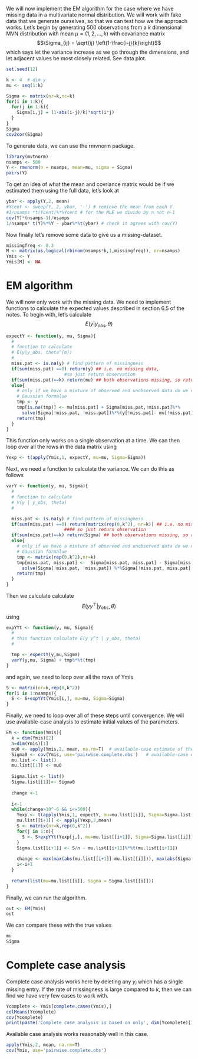We will now implement the EM algorithm for the case where we have missing data in a multivariate normal distribution. We will work with fake data that we generate ourselves, so that we can test how we the approach works. 
Let's begin by generating 500 observations from a $k$ dimensional MVN distribution with mean $\mu = (1, 2, \ldots, k)$ with covariance matrix
$$\Sigma_{ij} = \sqrt{ij} \left(1-\frac{i-j}{k}\right)$$
  which says let the variance increase as we go through the dimensions, and let adjacent values be most closely related. See data plot.
  
```r
set.seed(12)
```
  
```r
k <- 4  # dim y
mu <- seq(1:k)

Sigma <- matrix(nr=k,nc=k)
for(i in 1:k){
  for(j in 1:k){
    Sigma[i,j] = (1-abs(i-j)/k)*sqrt(i*j)
  }
}
Sigma
cov2cor(Sigma)
```
To generate data, we can use the rmvnorm package.

```r
library(mvtnorm)
nsamps <- 500
Y <- rmvnorm(n = nsamps, mean=mu, sigma = Sigma)
pairs(Y)
```

To get an idea of what the mean and covriance matrix would be if we estimated them using the full data, let's look at

```r
ybar <- apply(Y,2, mean)
#Ycent <- sweep(Y, 2, ybar, '-') # remiove the mean from each Y
#1/nsamps *t(Ycent)%*%Ycent # for the MLE we divide by n not n-1
cov(Y)*(nsamps-1)/nsamps 
1/nsamps* t(Y)%*%Y - ybar%*%t(ybar) # check it agrees with cov(Y)
```

Now finally let's remove some data to give us a missing-dataset.



```r
missingfreq <- 0.3
M <- matrix(as.logical(rbinom(nsamps*k,1,missingfreq)), nr=nsamps)
Ymis <- Y
Ymis[M] <- NA
```

# EM algorithm

We will now only work with the missing data. We need to implement functions to calculate the expected values described in section 6.5 of the notes. To begin with, let's calculate
$$E(y|y_{obs}, \theta)$$

```r
expectY <- function(y, mu, Sigma){
  #
  # function to calculate 
  # E(y|y_obs, theta^{m})
  #
  miss.pat <- is.na(y) # find pattern of missingness
  if(sum(miss.pat) ==0) return(y) ## i.e. no missing data, 
                      #so just return observation
  if(sum(miss.pat)==k) return(mu) ## both observations missing, so return mean
  else{
    # only if we have a mixture of observed and unobserved data do we need the conditional
    # Gaussian formalue
    tmp <- y
    tmp[is.na(tmp)] <- mu[miss.pat] + Sigma[miss.pat,!miss.pat]%*% 
      solve(Sigma[!miss.pat, !miss.pat])%*%(y[!miss.pat]- mu[!miss.pat])
    return(tmp)
  }
}
```

This function only works on a single observation at a time. We can then loop over all the rows in the data matrix using
```r
Yexp <- t(apply(Ymis,1, expectY, mu=mu, Sigma=Sigma))
```

Next, we need a function to calculate the variance.  We can do this as follows

```r
varY <- function(y, mu, Sigma){
  #
  # function to calculate 
  # V(y | y_obs, theta)
  #

  miss.pat <- is.na(y) # find pattern of missingness
  if(sum(miss.pat) ==0) return(matrix(rep(0,k^2), nr=k)) ## i.e. no missing data, 
                      #### so just return observation
  if(sum(miss.pat)==k) return(Sigma) ## both observations missing, so return mean
  else{
    # only if we have a mixture of observed and unobserved data do we need the conditional
    # Gaussian formalue
    tmp <- matrix(rep(0,k^2),nr=k)
    tmp[miss.pat, miss.pat] <-  Sigma[miss.pat, miss.pat] - Sigma[miss.pat,!miss.pat]%*% 
      solve(Sigma[!miss.pat, !miss.pat]) %*%Sigma[!miss.pat, miss.pat]
    return(tmp)
  }
}
```

Then we calculate calculate 
$$E(yy^\top|y_{obs}, \theta)$$
using 
```r

expYYt <- function(y, mu, Sigma){
  #
  # this function calculate E(y y^t | y_obs, theta)
  #

  tmp <- expectY(y,mu,Sigma)
  varY(y,mu, Sigma) + tmp%*%t(tmp)
}
```
and again, we need to loop over all the
 rows of Ymis

```r
S <- matrix(nr=k,rep(0,k^2))
for(i in 1:nsamps){
  S <- S+expYYt(Ymis[i,], mu=mu, Sigma=Sigma)
}
```

Finally, we need to loop over all of these steps until convergence. We will use available-case analysis to estimate initial values of the parameters.

```r

EM <- function(Ymis){
  k = dim(Ymis)[2]
  n=dim(Ymis)[1]
  mu0 <- apply(Ymis,2, mean, na.rm=T)  # available-case estimate of the mean
  Sigma0 <- cov(Ymis, use='pairwise.complete.obs')   # available-case estimate of the variance
  mu.list <- list()
  mu.list[[1]] <- mu0
  
  Sigma.list <- list()
  Sigma.list[[1]]<- Sigma0   
  
  change <-1
  
  i<-1
  while(change>10^-6 && i<=500){
    Yexp <- t(apply(Ymis,1, expectY, mu=mu.list[[i]], Sigma=Sigma.list[[i]]))
    mu.list[[i+1]] <- apply(Yexp,2,mean)
    S <- matrix(nr=k,rep(0,k^2))
    for(j in 1:n){
      S <- S+expYYt(Yexp[j,], mu=mu.list[[i+1]], Sigma=Sigma.list[[i]])
    }
    Sigma.list[[i+1]] <- S/n - mu.list[[i+1]]%*%t(mu.list[[i+1]])
    
    change <- max(max(abs(mu.list[[i+1]]-mu.list[[i]])), max(abs(Sigma.list[[i+1]]-Sigma.list[[i]])))
    i<-i+1
  }
  
  return(list(mu=mu.list[[i]], Sigma = Sigma.list[[i]]))
}
```

Finally, we can run the algorithm.
```r
out <- EM(Ymis)
out
```

We can  compare these with the true values
```r
mu
Sigma
```

# Complete case analysis
Complete case analysis works here by deleting any $y_i$ which has a single missing entry. If the rate of missingness is large compared to $k$, then we can find we have very few cases to work with. 

```r
Ycomplete <- Ymis[complete.cases(Ymis),]
colMeans(Ycomplete)
cov(Ycomplete)
print(paste('Complete case analysis is based on only', dim(Ycomplete)[1],'samples!'))
```

Available case analysis works reasonably well in this case.
```r
apply(Ymis,2, mean, na.rm=T)
cov(Ymis, use='pairwise.complete.obs')
```
